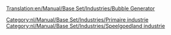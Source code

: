 [[Translation:en/Manual/Base Set/Industries/Bubble Generator]]

{{nl/Manual/Base Set/Industries/Industrieën|image=en/Manual/Base Set/Industries/BubbleGenerator.png
|name=Bellenblazer
|climates=[[nl/Manual/Klimaat#speelgoedland|Speelgoedland]]
|accepts=Niets
|produces=[[nl/Manual/Base Set/Cargos/Bubbels|Bubbels]]
|notes=Niet aanwezig in andere [[nl/Manual/Klimaat|klimaten]].
}}

{{nl/Manual/Base Set/Industries/Navbox Industrieën}}
[[Category:nl/Manual/Base Set/Industries/Primaire industrie]]
[[Category:nl/Manual/Base Set/Industries/Speelgoedland industrie]]